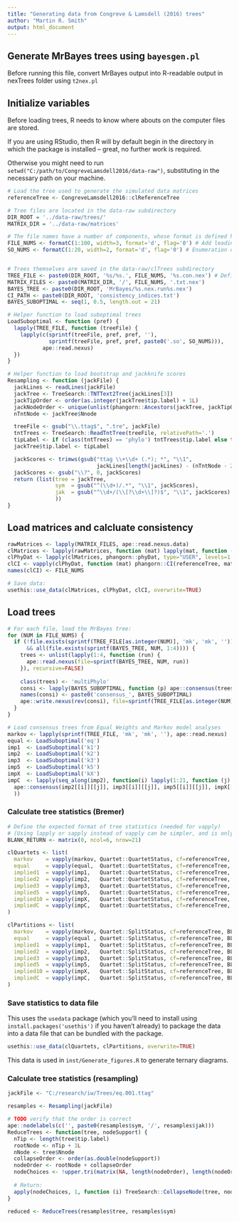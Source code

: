 ```yaml
---
title: "Generating data from Congreve & Lamsdell (2016) trees"
author: "Martin R. Smith"
output: html_document
--- 
```


## Generate MrBayes trees using `bayesgen.pl`

Before running this file, convert MrBayes output into R-readable output in 
nexTrees folder using `t2nex.pl`

## Initialize variables

Before loading trees, R needs to know where abouts on the computer files are stored.

If you are using RStudio, then R will by default begin in the directory
in which the package is installed -- great, no further work is required.

Otherwise you might need to run `setwd("C:/path/to/CongreveLamsdell2016/data-raw")`, 
substituting in the necessary path on your machine.

```R

# Load the tree used to generate the simulated data matrices
referenceTree <- CongreveLamsdell2016::clReferenceTree

# Tree files are located in the data-raw subdirectory
DIR_ROOT = '../data-raw/trees/'
MATRIX_DIR = '../data-raw/matrices'

# The file names have a number of components, whose format is defined here:
FILE_NUMS <- formatC(1:100, width=3, format='d', flag='0') # Add leading zeroes to numbers
SO_NUMS <- formatC(1:20, width=2, format='d', flag='0') # Enumeration of suboptimal trees


# Trees themselves are saved in the data-raw/clTrees subdirectory
TREE_FILE <- paste0(DIR_ROOT, '%s/%s.', FILE_NUMS, '%s.con.nex') # Defines the pattern of the file name
MATRIX_FILES <- paste0(MATRIX_DIR, '/', FILE_NUMS, '.txt.nex')
BAYES_TREE <- paste0(DIR_ROOT, 'MrBayes/%s.nex.run%s.nex')
CI_PATH <- paste0(DIR_ROOT, 'consistency_indices.txt')
BAYES_SUBOPTIMAL <- seq(1, 0.5, length.out = 21)

# Helper function to load suboptimal trees
LoadSuboptimal <- function (pref) {
  lapply(TREE_FILE, function (treeFile) {
    lapply(c(sprintf(treeFile, pref, pref, ''), 
             sprintf(treeFile, pref, pref, paste0('.so', SO_NUMS))),
           ape::read.nexus)
  })
}

# Helper function to load bootstrap and jackknife scores
Resampling <- function (jackFile) {
  jackLines <- readLines(jackFile)
  jackTree <- TreeSearch::TNTText2Tree(jackLines[3])
  jackTipOrder <- order(as.integer(jackTree$tip.label) + 1L)
  jackNodeOrder <- unique(unlist(phangorn::Ancestors(jackTree, jackTipOrder)))[-1]
  nTntNode <- jackTree$Nnode

  treeFile <- gsub("\\.ttag$", ".tre", jackFile)
  tntTrees <- TreeSearch::ReadTntTree(treeFile, relativePath='.')
  tipLabel <- if (class(tntTrees) == 'phylo') tntTrees$tip.label else tntTrees[[1]]$tip.label
  jackTree$tip.label <- tipLabel

  jackScores <- trimws(gsub("ttag \\+\\d+ (.*); *", "\\1",
                            jackLines[length(jackLines) - (nTntNode - 2L):0]))[order(jackNodeOrder)]
  jackScores <- gsub("\\?", 0, jackScores)
  return (list(tree = jackTree,
               sym  = gsub("^(\\d+)/.*", "\\1", jackScores),
               jak  = gsub("^\\d+/(\\[?\\d+\\]?)$", "\\1", jackScores)
               ))
}

```

## Load matrices and calcluate consistency

```R
rawMatrices <- lapply(MATRIX_FILES, ape::read.nexus.data)
clMatrices <- lapply(rawMatrices, function (mat) lapply(mat, function (row) row[-(56:59)]))
clPhyDat <- lapply(clMatrices, phangorn::phyDat, type="USER", levels=1:2)
clCI <- vapply(clPhyDat, function (mat) phangorn::CI(referenceTree, mat), double(1))
names(clCI) <- FILE_NUMS

# Save data:
usethis::use_data(clMatrices, clPhyDat, clCI, overwrite=TRUE)
```

## Load trees

```R
# For each file, load the MrBayes tree:
for (NUM in FILE_NUMS) {
  if (!file.exists(sprintf(TREE_FILE[as.integer(NUM)], 'mk', 'mk', ''))
      && all(file.exists(sprintf(BAYES_TREE, NUM, 1:4)))) {
    trees <- unlist(lapply(1:4, function (run) {
      ape::read.nexus(file=sprintf(BAYES_TREE, NUM, run))
    }), recursive=FALSE)
    
    class(trees) <- 'multiPhylo'
    consi <- lapply(BAYES_SUBOPTIMAL, function (p) ape::consensus(trees, p=p))
    names(consi) <- paste0('consensus_', BAYES_SUBOPTIMAL)
    ape::write.nexus(rev(consi), file=sprintf(TREE_FILE[as.integer(NUM)], 'mk', 'mk', ''))
  }
}

# Load consensus trees from Equal Weights and Markov model analyses
markov <- lapply(sprintf(TREE_FILE, 'mk', 'mk', ''), ape::read.nexus)
equal <- LoadSuboptimal('eq')
imp1  <- LoadSuboptimal('k1')
imp2  <- LoadSuboptimal('k2')
imp3  <- LoadSuboptimal('k3')
imp5  <- LoadSuboptimal('k5')
impX  <- LoadSuboptimal('kX')
impC  <- lapply(seq_along(imp2), function(i) lapply(1:21, function (j)
  ape::consensus(imp2[[i]][[j]], imp3[[i]][[j]], imp5[[i]][[j]], impX[[i]][[j]])
  ))


```


### Calculate tree statistics (Bremer)

```R
# Define the expected format of tree statistics (needed for vapply)
# (Using lapply or sapply instead of vapply can be simpler, and is only slightly slower)
BLANK_RETURN <- matrix(0, ncol=6, nrow=21)

clQuartets <- list(
  markov    = vapply(markov, Quartet::QuartetStatus, cf=referenceTree, BLANK_RETURN),
  equal     = vapply(equal,  Quartet::QuartetStatus, cf=referenceTree, BLANK_RETURN),
  implied1  = vapply(imp1,   Quartet::QuartetStatus, cf=referenceTree, BLANK_RETURN),
  implied2  = vapply(imp2,   Quartet::QuartetStatus, cf=referenceTree, BLANK_RETURN),
  implied3  = vapply(imp3,   Quartet::QuartetStatus, cf=referenceTree, BLANK_RETURN),
  implied5  = vapply(imp5,   Quartet::QuartetStatus, cf=referenceTree, BLANK_RETURN),
  implied10 = vapply(impX,   Quartet::QuartetStatus, cf=referenceTree, BLANK_RETURN),
  impliedC  = vapply(impC,   Quartet::QuartetStatus, cf=referenceTree, BLANK_RETURN)
)

clPartitions <- list(
  markov    = vapply(markov, Quartet::SplitStatus, cf=referenceTree, BLANK_RETURN),
  equal     = vapply(equal , Quartet::SplitStatus, cf=referenceTree, BLANK_RETURN),
  implied1  = vapply(imp1,   Quartet::SplitStatus, cf=referenceTree, BLANK_RETURN),
  implied2  = vapply(imp2,   Quartet::SplitStatus, cf=referenceTree, BLANK_RETURN),
  implied3  = vapply(imp3,   Quartet::SplitStatus, cf=referenceTree, BLANK_RETURN),
  implied5  = vapply(imp5,   Quartet::SplitStatus, cf=referenceTree, BLANK_RETURN),
  implied10 = vapply(impX,   Quartet::SplitStatus, cf=referenceTree, BLANK_RETURN),
  impliedC  = vapply(impC,   Quartet::SplitStatus, cf=referenceTree, BLANK_RETURN)
)
```


### Save statistics to data file
This uses the `usedata` package (which you'll need to install using 
`install.packages('usethis')` if you haven't already) to package the data 
into a data file that can be bundled with the package.

```R
usethis::use_data(clQuartets, clPartitions, overwrite=TRUE)
```

This data is used in `inst/Generate_figures.R` to generate ternary diagrams.

### Calculate tree statistics (resampling)

```R
jackFile <- "C:/research/iw/Trees/eq.001.ttag"

resamples <- Resampling(jackFile)

# TODO verify that the order is correct
ape::nodelabels(c('', paste0(resamples$sym, '/', resamples$jak)))
ReduceTrees <- function(tree, nodeSupport) {
  nTip <- length(tree$tip.label)
  rootNode <- nTip + 1L
  nNode <- tree$Nnode
  collapseOrder <- order(as.double(nodeSupport))
  nodeOrder <- rootNode + collapseOrder
  nodeChoices <- !upper.tri(matrix(NA, length(nodeOrder), length(nodeOrder)))
  
  # Return:
  apply(nodeChoices, 1, function (i) TreeSearch::CollapseNode(tree, nodeOrder[i]))
}

reduced <- ReduceTrees(resamples$tree, resamples$sym)

```



